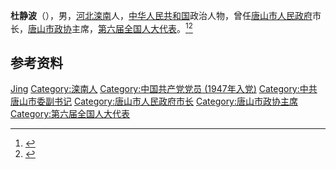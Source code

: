 '''杜静波'''（{{bd|1929年|12月|2010年|12月14日}}），男，[[河北|河北]][[滦南|滦南]]人，[[中华人民共和国|中华人民共和国]]政治人物，曾任[[唐山市人民政府|唐山市人民政府]]市长，[[唐山市政协|唐山市政协]]主席，[[第六届全国人大代表|第六届全国人大代表]]。<ref>{{Cite book|title=中华人民共和国职官志|author=何虎生, 李耀东, 向常福主编|publisher=中国社会出版社|year=2003|isbn=9787800883934|location=北京|pages=}}</ref><ref>{{Cite web|title=杜静波同志逝世|url=http://tangshan.huanbohainews.com.cn/system/2010/12/16/010878187.shtml|accessdate=2021-02-05|work=唐山环渤海新闻网|archive-date=2021-02-13|archive-url=https://web.archive.org/web/20210213012330/http://tangshan.huanbohainews.com.cn/system/2010/12/16/010878187.shtml|dead-url=no}}</ref>

== 参考资料 ==
{{reflist}}

{{唐山市市长}}

{{Authority control}}
{{DEFAULTSORT:Du杜}}
[[Category:杜姓|Jing]]
[[Category:滦南人|Category:滦南人]]
[[Category:中国共产党党员_(1947年入党)|Category:中国共产党党员 (1947年入党)]]
[[Category:中共唐山市委副书记|Category:中共唐山市委副书记]]
[[Category:唐山市人民政府市长|Category:唐山市人民政府市长]]
[[Category:唐山市政协主席|Category:唐山市政协主席]]
[[Category:第六届全国人大代表|Category:第六届全国人大代表]]

{{中国人物小作品}}